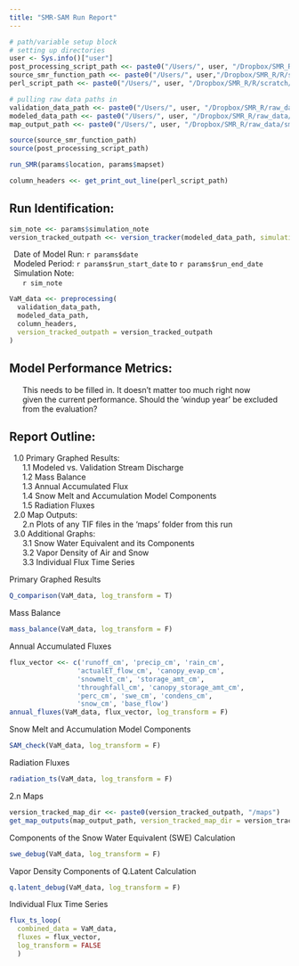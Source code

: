 ```yaml
---
title: "SMR-SAM Run Report"
---
```


``` r
# path/variable setup block
# setting up directories
user <- Sys.info()["user"]
post_processing_script_path <<- paste0("/Users/", user, "/Dropbox/SMR_R/R/scratch/functional_PP.R")
source_smr_function_path <<- paste0("/Users/", user,"/Dropbox/SMR_R/R/scratch/source_SMR_function.R")
perl_script_path <<- paste0("/Users/", user, "/Dropbox/SMR_R/R/scratch/smr_buildup.pl")

# pulling raw data paths in
validation_data_path <<- paste0("/Users/", user, "/Dropbox/SMR_R/raw_data/validation_data/USGSdischarge.csv")
modeled_data_path <<- paste0("/Users/", user, "/Dropbox/SMR_R/raw_data/smr_output/MFC_mass_balance_79.csv")
map_output_path <<- paste0("/Users/", user, "/Dropbox/SMR_R/raw_data/smr_output/maps")


```

```r
source(source_smr_function_path)
source(post_processing_script_path)
```

``` r
run_SMR(params$location, params$mapset)
```

```r
column_headers <<- get_print_out_line(perl_script_path) 
```

## Run Identification:

```r
sim_note <<- params$simulation_note
version_tracked_outpath <<- version_tracker(modeled_data_path, simulation_note = sim_note)
```

|   Date of Model Run: `r params$date`
|   Modeled Period: `r params$run_start_date` to `r params$run_end_date`
|   Simulation Note: 
|       `r sim_note`
|       

```r
VaM_data <<- preprocessing(
  validation_data_path,
  modeled_data_path,
  column_headers,
  version_tracked_outpath = version_tracked_outpath
)
```

## Model Performance Metrics:

|       This needs to be filled in. It doesn't matter too much right now 
|       given the current performance. Should the 'windup year' be excluded
|       from the evaluation?

## Report Outline:

|   1.0 Primary Graphed Results:
|       1.1 Modeled vs. Validation Stream Discharge
|       1.2 Mass Balance
|       1.3 Annual Accumulated Flux
|       1.4 Snow Melt and Accumulation Model Components
|       1.5 Radiation Fluxes

|   2.0 Map Outputs:
|       2.n Plots of any TIF files in the 'maps' folder from this run

|   3.0 Additional Graphs:
|       3.1 Snow Water Equivalent and its Components
|       3.2 Vapor Density of Air and Snow
|       3.3 Individual Flux Time Series


\newpage
1.1 Primary Graphed Results

```r
Q_comparison(VaM_data, log_transform = T)
```


\newpage
1.2 Mass Balance

```r
mass_balance(VaM_data, log_transform = F)
```


\newpage
1.3 Annual Accumulated Fluxes

```r
flux_vector <<- c('runoff_cm', 'precip_cm', 'rain_cm', 
                 'actualET_flow_cm', 'canopy_evap_cm', 
                 'snowmelt_cm', 'storage_amt_cm', 
                 'throughfall_cm', 'canopy_storage_amt_cm', 
                 'perc_cm', 'swe_cm', 'condens_cm', 
                 'snow_cm', 'base_flow')
annual_fluxes(VaM_data, flux_vector, log_transform = F)
```


\newpage
1.4 Snow Melt and Accumulation Model Components

```r
SAM_check(VaM_data, log_transform = F)
```


\newpage
1.5 Radiation Fluxes

```r
radiation_ts(VaM_data, log_transform = F)
```


\newpage
2.n Maps

```r
version_tracked_map_dir <<- paste0(version_tracked_outpath, "/maps")
get_map_outputs(map_output_path, version_tracked_map_dir = version_tracked_map_dir)
```


\newpage
3.1 Components of the Snow Water Equivalent (SWE) Calculation

```r
swe_debug(VaM_data, log_transform = F)
```


\newpage
3.2 Vapor Density Components of Q.Latent Calculation

```r
q.latent_debug(VaM_data, log_transform = F)
```


\newpage
3.3 Individual Flux Time Series

```r
flux_ts_loop(
  combined_data = VaM_data, 
  fluxes = flux_vector, 
  log_transform = FALSE
  )
```

